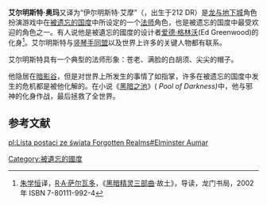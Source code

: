 {{D&D character
|image=
|caption=
|name=Elminster Aumar
|home=[[暗影谷|暗影谷]]
|gender=男性
|race=人类
|class=[[法师|法师]]
|alignment=自由善良
|age=1162
|universe=[[被遺忘的國度|被遺忘的國度]]
}}
'''艾尔明斯特·奥玛'''又译为“伊尔明斯特·艾摩”（{{lang|en|Elminster Aumar}}，出生于212 DR）是[[龙与地下城|龙与地下城]]角色扮演游戏中在[[被遗忘的国度|被遗忘的国度]]中所设定的一个[[法师|法师]]角色，也是被遗忘的国度中最受欢迎的角色之一。有人说他是被遺忘的國度的设计者[[爱德·格林沃|爱德·格林沃]](Ed Greenwood)的化身<ref>[[朱学恒|朱学恒]]译，[[R·A·萨尔瓦多|R·A·萨尔瓦多]]，《[[黑暗精灵三部曲|黑暗精灵三部曲]]·故土》，导读，龙门书局，2002年 ISBN 7-80111-992-4</ref>。艾尔明斯特与[[竖琴手同盟|竖琴手同盟]]以及世界上许多的关键人物都有联系。

艾尔明斯特具有一个典型的法师形象：苍老、满脸的白胡须、尖尖的帽子。

他隐居在[[暗影谷|暗影谷]]，但是对世界上所发生的事情了如指掌，许多在被遗忘的国度中发生的危机都是被他化解的。在小说《[[黑暗之池|黑暗之池]]》( ''Pool of Darkness)''中，他与邪神的化身作战，最后拯救了全世界。

== 参考文献 ==
<div class="references-small">
<references />
</div>

[[Category:被遺忘的國度|Category:被遺忘的國度]]

[[pl:Lista_postaci_ze_świata_Forgotten_Realms#Elminster_Aumar|pl:Lista postaci ze świata Forgotten Realms#Elminster Aumar]]
